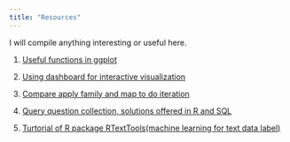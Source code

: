 ```yaml
---
title: "Resources"
---
```


I will compile anything interesting or useful here.

1. [Useful functions in ggplot](ggplot.html) 

2. [Using dashboard for interactive visualization](dashboard.html)

3. [Compare apply family and map to do iteration](compare_apply_map.html)

4. [Query question collection, solutions offered in R and SQL](question_collection.html)

5. [Turtorial of R package RTextTools(machine learning for text data label)](RTextTools_turtorial.html)